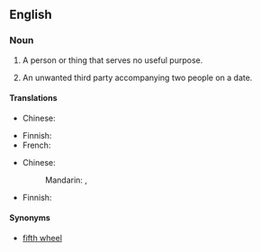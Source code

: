 ==English==

===Noun===
{{en-noun|head=[[third]] [[wheel]]}}

# {{context|idiomatic|lang=en}} A person or thing that serves no useful purpose.
# {{context|idiomatic|lang=en}} An unwanted third party accompanying two people on a date.

====Translations====
{{trans-top|person or thing that serves no useful purpose}}
* Chinese:
*: {{trreq|cmn}}
{{trans-mid}}
* Finnish: {{t-|fi|painolasti}}
* French: {{t-|fr|troisième roue|f}}
{{trans-bottom}}

{{trans-top|unwanted third party accompanying two people on a date}}
* Chinese:
*: Mandarin: {{t|cmn|電燈泡|sc=Hani}}, {{t|cmn|电灯泡|tr=diàndēngpào|sc=Hani}}
{{trans-mid}}
* Finnish: {{t-|fi|kolmas pyörä}}
{{trans-bottom}}

====Synonyms====
* [[fifth wheel]]